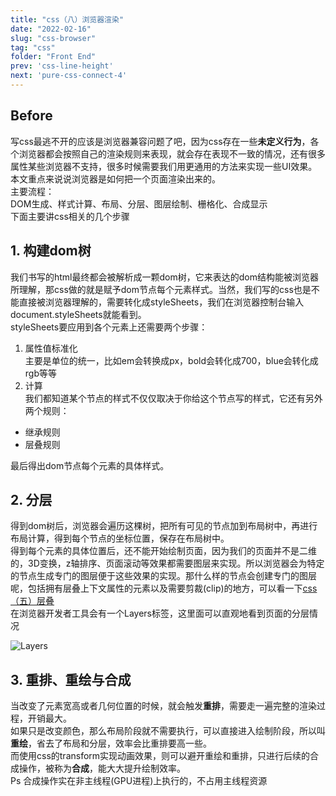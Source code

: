 ```yaml
---
title: "css（八）浏览器渲染"
date: "2022-02-16"
slug: "css-browser"
tag: "css"
folder: "Front End"
prev: 'css-line-height'
next: 'pure-css-connect-4'
---
```

## Before

写css最逃不开的应该是浏览器兼容问题了吧，因为css存在一些**未定义行为**，各个浏览器都会按照自己的渲染规则来表现，就会存在表现不一致的情况，还有很多属性某些浏览器不支持，很多时候需要我们用更通用的方法来实现一些UI效果。本文重点来说说浏览器是如何把一个页面渲染出来的。  
主要流程：  
DOM生成、样式计算、布局、分层、图层绘制、栅格化、合成显示  
下面主要讲css相关的几个步骤

## 1. 构建dom树
我们书写的html最终都会被解析成一颗dom树，它来表达的dom结构能被浏览器所理解，那css做的就是赋予dom节点每个元素样式。当然，我们写的css也是不能直接被浏览器理解的，需要转化成styleSheets，我们在浏览器控制台输入document.styleSheets就能看到。  
styleSheets要应用到各个元素上还需要两个步骤：  
1. 属性值标准化  
   主要是单位的统一，比如em会转换成px，bold会转化成700，blue会转化成rgb等等
2. 计算  
   我们都知道某个节点的样式不仅仅取决于你给这个节点写的样式，它还有另外两个规则：  
- 继承规则
- 层叠规则

最后得出dom节点每个元素的具体样式。

## 2. 分层
得到dom树后，浏览器会遍历这棵树，把所有可见的节点加到布局树中，再进行布局计算，得到每个节点的坐标位置，保存在布局树中。  
得到每个元素的具体位置后，还不能开始绘制页面，因为我们的页面并不是二维的，3D变换，z轴排序、页面滚动等效果都需要图层来实现。所以浏览器会为特定的节点生成专门的图层便于这些效果的实现。那什么样的节点会创建专门的图层呢，包括拥有层叠上下文属性的元素以及需要剪裁(clip)的地方，可以看一下[css（五）层叠](/blog/css-stacking-context)  
在浏览器开发者工具会有一个Layers标签，这里面可以直观地看到页面的分层情况  

![Layers](./browser/layers.png)

## 3. 重排、重绘与合成
当改变了元素宽高或者几何位置的时候，就会触发**重排**，需要走一遍完整的渲染过程，开销最大。  
如果只是改变颜色，那么布局阶段就不需要执行，可以直接进入绘制阶段，所以叫**重绘**，省去了布局和分层，效率会比重排要高一些。  
而使用css的transform实现动画效果，则可以避开重绘和重排，只进行后续的合成操作，被称为**合成**，能大大提升绘制效率。  
Ps 合成操作实在非主线程(GPU进程)上执行的，不占用主线程资源  
